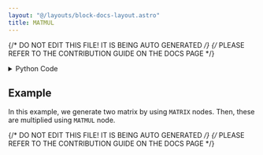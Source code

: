 ```yaml
---
layout: "@/layouts/block-docs-layout.astro"
title: MATMUL
---
```


{/* DO NOT EDIT THIS FILE! IT IS BEING AUTO GENERATED */}
{/* PLEASE REFER TO THE CONTRIBUTION GUIDE ON THE DOCS PAGE */}


<PythonDocsDisplay docstring={docstring} />

<details>
<summary>Python Code</summary>

```python
import numpy as np
from flojoy import flojoy, Matrix


@flojoy
def MATMUL(a: Matrix, b: Matrix) -> Matrix:
    """The MATMUL node takes two input matrices, multiplies them, and returns the result.

    Inputs
    ------
    a : Matrix
        The input matrix to be multiplied to input b.
    b : Matrix
        The input matrix to be multiplied to input a.

    Returns
    -------
    Matrix
        The matrix result from the matrix multiplication.
    """

    return Matrix(m=np.matmul(a.m, b.m))

```

[Find this Flojoy Block on GitHub](https://github.com/flojoy-ai/blocks/blob/main/blocks/TRANSFORMERS/MATRIX_MANIPULATION/MATMUL/MATMUL.py)

</details>

## Example

<GetHelpWidget />

<AppDisplay app={app} blockName="MATMUL" client:visible />

In this example, we generate two matrix by using `MATRIX` nodes. Then, these are multiplied using `MATMUL` node. 

{/* DO NOT EDIT THIS FILE! IT IS BEING AUTO GENERATED */}
{/* PLEASE REFER TO THE CONTRIBUTION GUIDE ON THE DOCS PAGE */}
